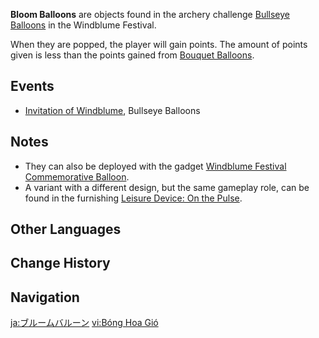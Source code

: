 {{Terminology Infobox
|image        = Icon Bloom Balloon.png
|type         = Exploration
|type2        = Balloons
|world        = Teyvat
}}
'''Bloom Balloons''' are objects found in the archery challenge [[Bullseye Balloons]] in the Windblume Festival.

When they are popped, the player will gain points. The amount of points given is less than the points gained from [[Bouquet Balloon]]s.

==Events==
*[[Invitation of Windblume]], Bullseye Balloons

==Notes==
* They can also be deployed with the gadget [[Windblume Festival Commemorative Balloon]].
* A variant with a different design, but the same gameplay role, can be found in the furnishing [[Leisure Device: On the Pulse]].

==Other Languages==
{{Other Languages
|en      = Bloom Balloon
|zhs     = 风花球
|zhs_rm  = Fēng Huā Qiú
|zht     = 風花球
|zht_rm  = Fēng Huā Qiú
|zh_tl   = Wind Flower Ball
|ja      = ブルームバルーン
|ja_rm   = Buruumu Baruun
|ja_tl   = Bloom Balloon
|ko      = 윈드블룸 풍선
|ko_tl   = Windblume Ballon
|es      = Globo de flores de viento
|es_tl   = Wind Flower Balloon
|fr      = Ballon des alizées
|fr_tl   = Tarde Winds Flower Ballon
|fr_note = Here, the word {{fr|alizée}} (feminine) is a coined word that comes from the word {{fr|alizé}} (masculine) meaning "trade winds." In the context of the game, the word {{fr|alizée}} (the feminine form) refers to a flower, so it can be translated to "trade wind flower" or "east wind flower."
|ru      = Шар анемонии
|ru_tl   = Anemone Balloon
|th      = ลูกโป่งดอกไม้
|th_rm   = 
|th_tl   = 
|vi      = Bóng Hoa Gió
|vi_tl   = 
|de      = Windblumenballon
|de_tl   = Wind Flower Balloon
|id      = Balon Bloom
|id_tl   = Bloom Balloon
|pt      = Balão do Florescimento
|pt_tl   = 
|tr      = Çiçek Balon
|tr_tl   = 
|it      = Palloncino floreale
|it_tl   = 
}}

==Change History==
{{Change History|1.4}}

==Navigation==
{{Exploration Navbox}}

[[ja:ブルームバルーン]]
[[vi:Bóng Hoa Gió]]